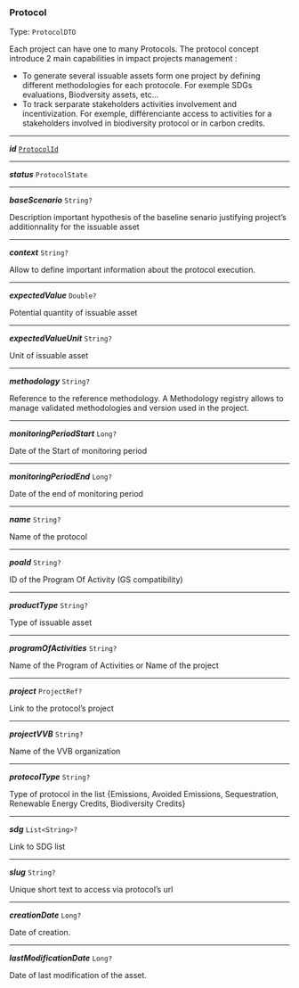 


### Protocol

Type: `ProtocolDTO`

Each project can have one to many Protocols. The protocol concept introduce 2 main capabilities in impact projects management :

 - To generate several issuable assets form one project by defining different methodologies for each protocole. For exemple SDGs evaluations, Biodversity assets, etc…
 - To track serparate stakeholders activities involvement and incentivization. For exemple, différenciante access to activities for a stakeholders involved in biodiversity protocol or in carbon credits.


---

***id*** [`ProtocolId`](#protocolid)

---

***status*** `ProtocolState`

---

***baseScenario*** `String?`

Description important hypothesis of the baseline senario justifying project’s additionnality for the issuable asset



---

***context*** `String?`

Allow to define important information about the protocol execution.



---

***expectedValue*** `Double?`

Potential quantity of issuable asset



---

***expectedValueUnit*** `String?`

Unit of issuable asset



---

***methodology*** `String?`

Reference to the reference methodology. A Methodology registry allows to manage validated methodologies and version used in the project.



---

***monitoringPeriodStart*** `Long?`

Date of the Start of monitoring period



---

***monitoringPeriodEnd*** `Long?`

Date of the end of monitoring period



---

***name*** `String?`

Name of the protocol



---

***poaId*** `String?`

ID of the Program Of Activity (GS compatibility)



---

***productType*** `String?`

Type of issuable asset



---

***programOfActivities*** `String?`

Name of the Program of Activities or Name of the project



---

***project*** `ProjectRef?`

Link to the protocol’s project



---

***projectVVB*** `String?`

Name of the VVB organization



---

***protocolType*** `String?`

Type of protocol in the list {Emissions, Avoided Emissions, Sequestration, Renewable Energy Credits, Biodiversity Credits}



---

***sdg*** `List<String>?`

Link to SDG list



---

***slug*** `String?`

Unique short text to access via protocol’s url



---

***creationDate*** `Long?`

Date of creation.



---

***lastModificationDate*** `Long?`

Date of last modification of the asset.


